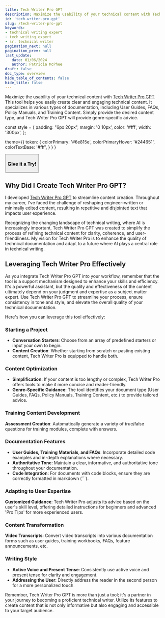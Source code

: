 ```yaml
---
title: Tech Writer Pro GPT
description: Maximize the usability of your technical content with Tech Writer Pro, designed to craft informative, engaging, and clear technical content easily. Whether starting from scratch or refining existing material, Tech Writer Pro is your go-to tool for various documentation needs.
id: 'tech-writer-pro-gpt'
slug: /tech-writer-pro-gpt
keywords: 
- technical writing expert
- tech writing expert
- sr. technical writer
pagination_next: null
pagination_prev: null
last_update: 
   date: 01/06/2024
   author: Patricia McPhee
draft: false
doc_type: overview
hide_table_of_contents: false
hide_title: false
---
```



Maximize the usability of your technical content with [Tech Writer Pro GPT](https://chat.openai.com/g/g-xEDZnf1Cj-tech-writer-pro). This tool helps you easily create clear and engaging technical content. It specializes in various types of documentation, including User Guides, FAQs, Policy Manuals, and Training Content. Simply provide the desired content type, and Tech Writer Pro GPT will provide genre-specific advice.

const style = {
  padding: "6px 20px",
  margin: '0 10px',
  color: '#fff',
  width: '300px',
};

<div class="gpt-text-button">
<Space wrap align='center' direction="vertical">
<ConfigProvider
              
   theme={{
   token: {
         colorPrimary: '#6e815e',
         colorPrimaryHover: '#244651',
         colorTextBase: '#fff',
      }
   }
   }
>
   <Button type="primary" shape="round" size='large' style={style} href="https://chat.openai.com/g/g-xEDZnf1Cj-tech-writer-pro" target="_blank" >
         <h3 class="gpt-text-button">Give it a Try!</h3>
         </Button>
</ConfigProvider>
</Space>
</div>


## Why Did I Create Tech Writer Pro GPT?

I developed [Tech Writer Pro GPT](https://chat.openai.com/g/g-xEDZnf1Cj-tech-writer-pro) to streamline content creation. Throughout my career, I've faced the challenge of reshaping engineer-written or minimally edited content, resulting in repetitive and disjointed text that impacts user experience.

Recognizing the changing landscape of technical writing, where AI is increasingly important, Tech Writer Pro GPT was created to simplify the process of refining technical content for clarity, coherence, and user-friendliness. My vision for Tech Writer Pro is to enhance the quality of technical documentation and adapt to a future where AI plays a central role in technical writing.


## Leveraging Tech Writer Pro Effectively

As you integrate Tech Writer Pro GPT into your workflow, remember that the tool is a support mechanism designed to enhance your skills and efficiency. It's a powerful assistant, but the quality and effectiveness of the content ultimately depend on your judgment and expertise as a subject matter expert. Use Tech Writer Pro GPT to streamline your process, ensure consistency in tone and style, and elevate the overall quality of your technical documentation.

Here's how you can leverage this tool effectively:

### Starting a Project
- **Conversation Starters**: Choose from an array of predefined starters or input your own to begin.
- **Content Creation**: Whether starting from scratch or pasting existing content, Tech Writer Pro is equipped to handle both.

### Content Optimization
- **Simplification**: If your content is too lengthy or complex, Tech Writer Pro offers tools to make it more concise and reader-friendly.
- **Genre-Specific Guidance**: The tool identifies your document type (User Guides, FAQs, Policy Manuals, Training Content, etc.) to provide tailored advice.

### Training Content Development
**Assessment Creation**: Automatically generate a variety of true/false questions for training modules, complete with answers.

### Documentation Features
- **User Guides, Training Materials, and FAQs**: Incorporate detailed code examples and in-depth explanations where necessary.
- **Authoritative Tone**: Maintain a clear, informative, and authoritative tone throughout your documentation.
- **Code Integration**: For documents with code blocks, ensure they are correctly formatted in markdown (```).

### Adapting to User Expertise
**Customized Guidance**: Tech Writer Pro adjusts its advice based on the user's skill level, offering detailed instructions for beginners and advanced 'Pro Tips' for more experienced users.

### Content Transformation
**Video Transcripts**: Convert video transcripts into various documentation forms such as user guides, training workbooks, FAQs, feature announcements, etc.

### Writing Style
- **Active Voice and Present Tense**: Consistently use active voice and present tense for clarity and engagement.
- **Addressing the User**: Directly address the reader in the second person for a more personalized touch.

Remember, Tech Writer Pro GPT is more than just a tool; it's a partner in your journey to becoming a proficient technical writer. Utilize its features to create content that is not only informative but also engaging and accessible to your target audience.

